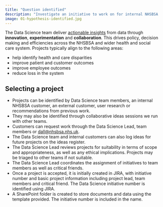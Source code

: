 ```yaml
---
title: "Question identified"
description: "Investigate an initiative to work on for internal NHSBSA customer, or an external customer."
image: 01-hypothesis-identified.jpg
---
```


The Data Science team deliver [actionable insights](https://www.nhsbsa.nhs.uk/data-science-projects) from data through **innovation**, **experimentation** and **collaboration**. This drives policy, decision making and efficiencies across the NHSBSA and wider health and social care system. Projects typically align to the following areas:

-	help identify health and care disparities
-	improve patient and customer outcomes 
-	improve employee outcomes
-	reduce loss in the system

## Selecting a project

- Projects can be identified by Data Science team members, an internal NHSBSA customer, an external customer, user research or recommendations from previous work. 
-	They may also be identified through collaborative ideas sessions we run with other teams.
- Customers can request work through the Data Science Lead, team members or [dall@nhsbsa.nhs.uk](mailto:dall@nhsbsa.nhs.uk).
-	The Data Science team and internal customers can also log ideas for future projects on the ideas register.
-	The Data Science Lead reviews projects for suitability in terms of scope and appropriateness, as well as any ethical implications. Projects may be triaged to other teams if not suitable.
-	The Data Science Lead coordinates the assignment of initiatives to team members as well as critical friends.
-	Once a project is accepted, it is initially created in JIRA, with initiative number and basic project information including project lead, team members and critical friend. The Data Science initiative number is identified using JIRA. 
-	A SharePoint folder is created to store documents and data using the template provided. The initiative number is included in the name.
